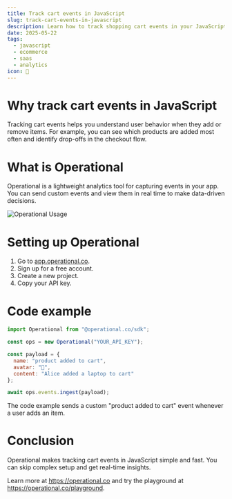 ```yaml
---
title: Track cart events in JavaScript
slug: track-cart-events-in-javascript
description: Learn how to track shopping cart events in your JavaScript app with Operational to understand user actions and improve sales.
date: 2025-05-22
tags:
  - javascript
  - ecommerce
  - saas
  - analytics
icon: 🛒
---
```


# Why track cart events in JavaScript

Tracking cart events helps you understand user behavior when they add or remove items. For example, you can see which products are added most often and identify drop-offs in the checkout flow.

# What is Operational

Operational is a lightweight analytics tool for capturing events in your app. You can send custom events and view them in real time to make data-driven decisions.

![Operational Usage](https://operational.co/images/misc/ops-usage.jpg)

# Setting up Operational

1. Go to [app.operational.co](https://app.operational.co).
2. Sign up for a free account.
3. Create a new project.
4. Copy your API key.

# Code example

```javascript
import Operational from "@operational.co/sdk";

const ops = new Operational("YOUR_API_KEY");

const payload = {
  name: "product added to cart",
  avatar: "🛒",
  content: "Alice added a laptop to cart"
};

await ops.events.ingest(payload);
```

The code example sends a custom "product added to cart" event whenever a user adds an item.

# Conclusion

Operational makes tracking cart events in JavaScript simple and fast. You can skip complex setup and get real-time insights.

Learn more at https://operational.co and try the playground at https://operational.co/playground.
